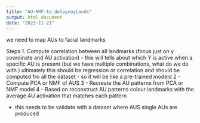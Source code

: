 ```yaml
---
title: "AU-NMF-to_delaynayLands"
output: html_document
date: "2023-11-21"
---
```



we need to map AUs to facial landmarks

Steps
1. Compute correlation between all landmarks (focus just on y coordinate and AU activation)
- this will tells about which Y is active when a specific AU is present (but we have multiple combinations, what do we do with ) ultimately this should be regression or correlation and should be computed fro all the dataset - so it will be like a pre-trained modeld
2 - Compute PCA or NMF of AUS
3 - Recreate the AU patterns from PCA or NMF model
4 - Based on reconstruct AU patterns colour landmarks with the average AU activation that matches each pattern

- this needs to be validate with a dataset where AUS single AUs are produced


```r

```
